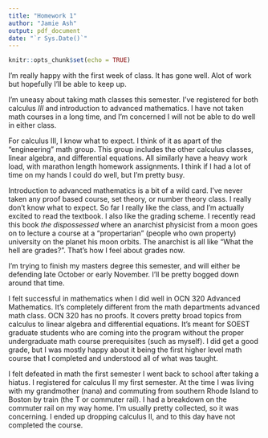 ```yaml
---
title: "Homework 1"
author: "Jamie Ash"
output: pdf_document
date: "`r Sys.Date()`"
---
```


```r
knitr::opts_chunk$set(echo = TRUE)
```

I'm really happy with the first week of class. It has gone well. Alot of work 
but hopefully I'll be able to keep up. 

I'm uneasy about taking math classes this semester. I've registered for both 
calculus $III$ and introduction to advanced mathematics. I have not taken math 
courses in a long time, and I'm concerned I will not be able to do well in 
either class. 

For calculus III, I know what to expect. I think of it as apart of the 
"engineering" math group. This group includes the other calculus classes, linear 
algebra, and differential equations. All similarly have a heavy work load, with 
marathon length homework assignments. I think if I had a lot of time on my hands 
I could do well, but I'm pretty busy.

Introduction to advanced mathematics is a bit of a wild card. I've never taken 
any proof based course, set theory, or number theory class. I really don't know 
what to expect. So far I really like the class, and I'm actually excited to read 
the textbook. I also like the grading scheme. I recently read this book 
*the dispossessed* where an anarchist physicist from a moon goes on to lecture 
a course at a "propertarian" (people who own property) university on the planet 
his moon orbits. The anarchist is all like "What the hell are grades?". That's 
how I feel about grades now.

I'm trying to finish my masters degree this semester, and will either be 
defending late October or early November. I'll be pretty bogged down around 
that time.  

I felt successful in mathematics when I did well in OCN 320 Advanced 
Mathematics. It's completely different from the math departments advanced math 
class. OCN 320 has no proofs. It covers pretty broad topics from calculus to 
linear algebra and differential equations. It's meant for SOEST graduate 
students who are coming into the program without the proper undergraduate math 
course prerequisites (such as myself). I did get a good grade, but I was mostly 
happy about it being the first higher level math course that I completed and 
understood all of what was taught. 

I felt defeated in math the first semester I went back to school after taking a 
hiatus. I registered for calculus II my first semester. At the time I was living 
with my grandmother (nana) and commuting from southern Rhode Island to Boston by 
train (the T or commuter rail). I had a breakdown on the commuter rail on my way 
home. I'm usually pretty collected, so it was concerning. I ended up dropping 
calculus II, and to this day have not completed the course. 





































